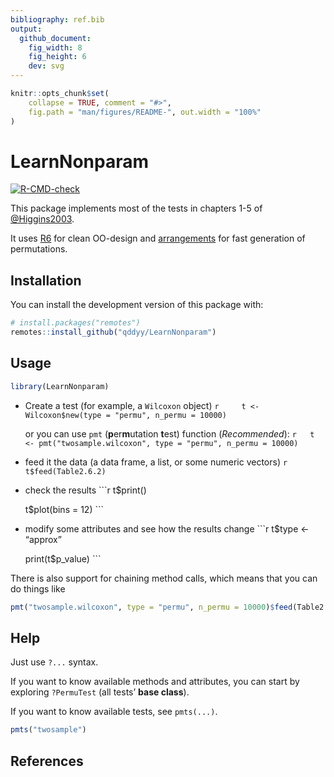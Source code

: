 ```yaml
---
bibliography: ref.bib
output:
  github_document:
    fig_width: 8
    fig_height: 6
    dev: svg
---
```


```r
knitr::opts_chunk$set(
    collapse = TRUE, comment = "#>",
    fig.path = "man/figures/README-", out.width = "100%"
)
```

# LearnNonparam

[![R-CMD-check](https://github.com/qddyy/LearnNonparam/actions/workflows/R-CMD-check.yaml/badge.svg)](https://github.com/qddyy/LearnNonparam/actions/workflows/R-CMD-check.yaml)


This package implements most of the tests in chapters 1-5 of [@Higgins2003](#references).

It uses [R6](https://cran.r-project.org/package=R6) for clean OO-design and [arrangements](https://cran.r-project.org/package=arrangements) for fast generation of permutations.

## Installation

You can install the development version of this package with:

```r
# install.packages("remotes")
remotes::install_github("qddyy/LearnNonparam")
```

## Usage

```r
library(LearnNonparam)
```

- Create a test (for example, a `Wilcoxon` object)
    ```r
    t <- Wilcoxon$new(type = "permu", n_permu = 10000)
    ```

    or you can use `pmt` (**p**er**m**utation **t**est) function (*Recommended*):
    ```r
    t <- pmt("twosample.wilcoxon", type = "permu", n_permu = 10000)
    ```

- feed it the data (a data frame, a list, or some numeric vectors)
    ```r
    t$feed(Table2.6.2)
    ```

- check the results
    ```r
    t$print()

    t$plot(bins = 12)
    ```

- modify some attributes and see how the results change
    ```r
    t$type <- "approx"

    print(t$p_value)
    ```

There is also support for chaining method calls, which means that you can do things like

```r
pmt("twosample.wilcoxon", type = "permu", n_permu = 10000)$feed(Table2.6.2)$print()$plot()
```

## Help

Just use `?...` syntax. 

If you want to know available methods and attributes, you can start by exploring `?PermuTest` (all tests' **base class**). 

If you want to know available tests, see `pmts(...)`. 

```r
pmts("twosample")
```

## References